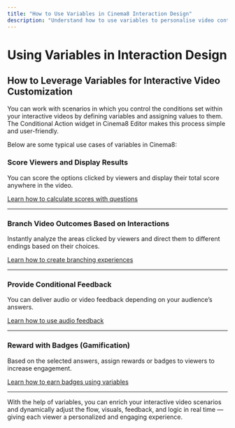 ```yaml
---
title: "How to Use Variables in Cinema8 Interaction Design"
description: "Understand how to use variables to personalise video content, create logic paths, and trigger conditional actions. Visit Cinema8."
---
```


# Using Variables in Interaction Design

## How to Leverage Variables for Interactive Video Customization

You can work with scenarios in which you control the conditions set within your interactive videos by defining variables and assigning values to them. The Conditional Action widget in Cinema8 Editor makes this process simple and user-friendly.

Below are some typical use cases of variables in Cinema8:

### Score Viewers and Display Results

You can score the options clicked by viewers and display their total score anywhere in the video.

[Learn how to calculate scores with questions](/design-advanced-interactivity/how-to-calculate-score-with-questions)

---

### Branch Video Outcomes Based on Interactions

Instantly analyze the areas clicked by viewers and direct them to different endings based on their choices.

[Learn how to create branching experiences](/design-advanced-interactivity/creating-branching-video-experiences)

---

### Provide Conditional Feedback

You can deliver audio or video feedback depending on your audience’s answers.

[Learn how to use audio feedback](/design-advanced-interactivity/how-to-use-audio-feedback)

---

### Reward with Badges (Gamification)

Based on the selected answers, assign rewards or badges to viewers to increase engagement.

[Learn how to earn badges using variables](/design-advanced-interactivity/how-to-earn-badges-by-viewers-choice-using-variables)

---

With the help of variables, you can enrich your interactive video scenarios and dynamically adjust the flow, visuals, feedback, and logic in real time — giving each viewer a personalized and engaging experience.

